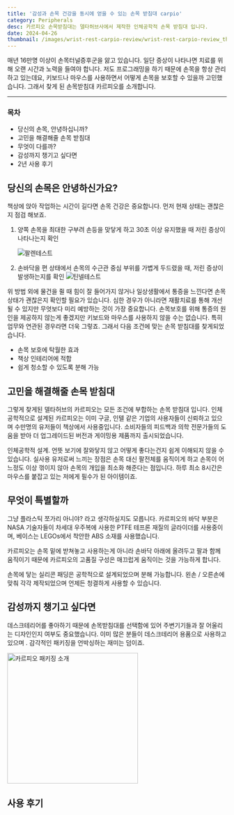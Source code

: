 ```yaml
---
title: '감성과 손목 건강을 동시에 얻을 수 있는 손목 받침대 carpio'
category: Peripherals
desc: 카르피오 손목받침대는 델타허브사에서 제작한 인체공학적 손목 받침대 입니다.
date: 2024-04-26
thumbnail: /images/wrist-rest-carpio-review/wrist-rest-carpio-review_thumbnail.webp
---
```


매년 16만명 이상이 손목터널증후군을 앓고 있습니다. 일단 증상이 나타나면 치료를 위해 오랜 시간과 노력을 들여야 합니다. 저도 프로그래밍을 하기 때문에 손목을 항상 관리하고 있는데요, 키보드나 마우스를 사용하면서 어떻게 손목을 보호할 수 있을까 고민했습니다. 그래서 찾게 된 손목받침대 카르피오를 소개합니다.

---

### 목차

- 당신의 손목, 안녕하십니까?
- 고민을 해결해줄 손목 받침대
- 무엇이 다를까?
- 감성까지 챙기고 싶다면
- 2년 사용 후기

## 당신의 손목은 안녕하신가요?

책상에 앉아 작업하는 시간이 길다면 손목 건강은 중요합니다. 먼저 현재 상태는 괜찮은 지 점검 해보죠.

1. 양쪽 손목을 최대한 구부려 손등을 맞닿게 하고 30초 이상 유지했을 때 저린 증상이 나타나는지 확인

   ![팔렌테스트](/images/wrist-rest-carpio-review/KS21_img2_1.jpg)

2. 손바닥을 편 상태에서 손목의 수근관 중심 부위를 가볍게 두드렸을 때, 저린 증상이 발생하는지를 확인
   ![틴넬테스트](/images/wrist-rest-carpio-review/KS21_img2_2.jpg)

위 방법 외에 물건을 쥘 때 힘이 잘 들어가지 않거나 일상생활에서 통증을 느낀다면 손목 상태가 괜찮은지 확인할 필요가 있습니다. 심한 경우가 아니라면 재활치료를 통해 개선될 수 있지만 무엇보다 미리 예방하는 것이 가장 중요합니다.
손목보호를 위해 통증의 원인을 제공하지 않는게 좋겠지만 키보드와 마우스를 사용하지 않을 수는 없습니다. 특히 업무와 연관된 경우라면 더욱 그렇죠. 그래서 다음 조건에 맞는 손목 받침대를 찾게되었습니다.

- 손목 보호에 탁월한 효과
- 책상 인테리어에 적합
- 쉽게 청소할 수 있도록 분해 가능

## 고민을 해결해줄 손목 받침대

그렇게 찾게된 델타허브의 카르피오는 모든 조건에 부합하는 손목 받침대 입니다. 인체공학적으로 설계된 카르피오는 이미 구글, 인텔 같은 기업의 사용자들이 신뢰하고 있으며 수만명의 유저들이 책상에서 사용중입니다. 소비자들의 피드백과 의학 전문가들의 도움을 받아 더 업그레이드된 버전과 게이밍용 제품까지 출시되었습니다.

인체공학적 설계. 언뜻 보기에 잘와닿지 않고 어떻게 좋다는건지 쉽게 이해되지 않을 수 있습니다. 실사용 유저로써 느끼는 장점은 손목 대신 팔전체를 움직이게 하고 손목이 어느정도 이상 꺾이지 않아 손목의 개입을 최소화 해준다는 점입니다. 하루 최소 8시간은 마우스를 붙잡고 있는 저에게 필수가 된 아이템이죠.

## 무엇이 특별할까

그냥 플라스틱 쪼가리 아니야? 라고 생각하실지도 모릅니다. 카르피오의 바닥 부분은 NASA 기술자들이 차세대 우주복에 사용한 PTFE 테프론 재질의 글라이더를 사용중이며, 베이스는 LEGOs에서 착안한 ABS 소재를 사용했습니다.

카르피오는 손목 밑에 받쳐놓고 사용하는게 아니라 손바닥 아래에 올려두고 팔과 함께 움직이기 때문에 카르피오의 고품질 구성은 매끄럽게 움직이는 것을 가능하게 합니다.

손목에 닿는 실리콘 패딩은 공학적으로 설계되었으며 분해 가능합니다. 왼손 / 오른손에 맞춰 각각 제작되었으며 언제든 청결하게 사용할 수 있습니다.

## 감성까지 챙기고 싶다면

데스크테리어를 좋아하기 때문에 손목받침대를 선택함에 있어 주변기기들과 잘 어울리는 디자인인지 여부도 중요했습니다. 이미 많은 분들이 데스크테리어 용품으로 사용하고 있으며 . 감각적인 패키징을 언박싱하는 재미는 덤이죠.

<p>
  <img src="/images/wrist-rest-carpio-review/packging.webp" alt="카르피오 패키징 소개" style="height:300px; align" />
</p>

## 사용 후기
